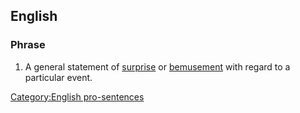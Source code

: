 ==English==

===Phrase===
{{infl|en|phrase|head=[[how]] [[about]] [[that]]}}

# {{rhetorical question}} A general statement of [[surprise]] or [[bemusement]] with regard to a particular event.

[[Category:English pro-sentences]]